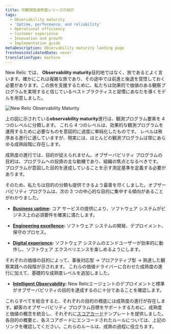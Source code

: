 ```yaml
---
title: 可観測性成熟度シリーズの紹介
tags:
  - Observability maturity
  - 'Uptime, performance, and reliability'
  - Operational efficiency
  - Customer experience
  - Innovation and growth
  - Implementation guide
metaDescription: Observability maturity landing page
freshnessValidatedDate: never
translationType: machine
---
```


New Relic では、 <DNT>**Observability maturity**</DNT>目的地ではなく、旅であるとよく言います。確かにこれは複雑な旅であり、その途中では前進と後退を覚悟しておく必要があります。この旅を支援するために、私たちは効果的で価値のある観察プログラムを実現すると信じているベストプラクティスと習慣にあなたを導くモデルを用意しました。

<img title="New Relic Observability Maturity" alt="New Relic Observability Maturity" src="/images/observability_maturity_progression.webp" />

上の図に示されている<DNT>**observability maturity**</DNT>進行は、観測プログラム要素を 4 つのレベルに分類します。 これら 4 つのレベルは、効果的な観測プログラムを運用するために必要なものを意図的に過度に単純化したものです。 レベルは秩序ある進行に適していますが、現実には、ほとんどの観測プログラムは常にあらゆる成熟段階に存在します。

成熟度の進行では、目的が捉えられません。オブザーバビリティ プログラムの目的は、プログラムへの投資の主な動機であり、組織の焦点となるべきです。 プログラムが意図した目的を達成していることを示す測定基準を定義する必要があります。

そのため、私たちは目的の分類も提供できるよう最善を尽くしました。オブザーバビリティ プログラムは、次の 3 つの中心的な目的に集中する傾向があることがわかりました。

* <DNT>**[Business uptime](/docs/new-relic-solutions/observability-maturity/business-uptime/introduction):**</DNT> コア サービスの提供により、ソフトウェア システムがビジネス上の必須要件を確実に満たします。

* <DNT>**[Engineering excellence](/docs/new-relic-solutions/observability-maturity/engineering-excellence/introduction):**</DNT> ソフトウェア システムの開発、デプロイメント、保守のプロセス。

* <DNT>**[Digital experience](/docs/new-relic-solutions/observability-maturity/digital-experience/introduction):**</DNT> ソフトウェア システムのエンドユーザーが効率的に動作し、ソフトウェア エクスペリエンスを楽しめるようにします。

それぞれの価値の目的によって、事後対応型 -&gt; プロアクティブ型 -&gt; 熟達した観察実践への段階が示されます。 これらの価値ドライバーに合わせた成熟度の進行に加えて、基礎的な成熟度レベルを追加しました。

* <DNT>**[Intelligent Observability](/docs/new-relic-solutions/observability-maturity/intelligent-observability/introduction):**</DNT> New Relicエージェントのデプロイメントと標準がオブザーバビリティの目的を達成するのに十分であることを確認します。

これらすべてを総合すると、それぞれの目的の根底には成熟度の進行が存在します。顧客のオブザーバビリティ プログラム目標をサポートするために、成熟度と価値の概念を統合し、それぞれに[スコアカード](/docs/service-architecture-intelligence/scorecards/getting-started/)テンプレートを提供しました。 各目的の概要と、各スコアボードにエンコードされたルールについては、上記のリンクを確認してください。これらのルールは、成熟の過程に役立ちます。